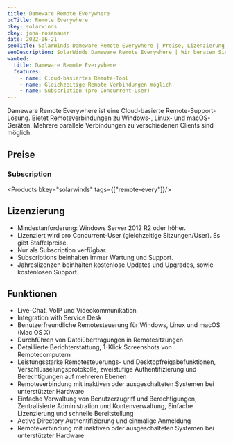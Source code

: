 ```yaml
---
title: Dameware Remote Everywhere
bcTitle: Remote Everywhere
bkey: solarwinds
ckey: jona-rosenauer
date: 2022-06-21
seoTitle: SolarWinds Dameware Remote Everywhere | Preise, Lizenzierung, Subscriptions
seoDescription: SolarWinds Dameware Remote Everywhere | Wir beraten Sie individuell zu Fragen bei Lizenzierung und Kosten. Mit nur drei Klicks ein Angebot anfordern.
wanted:
  title: Dameware Remote Everywhere
  features:
    - name: Cloud-basiertes Remote-Tool
    - name: Gleichzeitige Remote-Verbindungen möglich
    - name: Subscription (pro Concurrent-User)
---
```




<Intro>

Dameware Remote Everywhere ist eine Cloud-basierte Remote-Support-Lösung. Bietet Remoteverbindungen zu Windows-, Linux- und macOS-Geräten.
Mehrere parallele Verbindungen zu verschiedenen Clients sind möglich.


</Intro>

<TOC />


## Preise

### Subscription


<Products bkey="solarwinds" tags={["remote-every"]}/>



## Lizenzierung

<ArrowList>

- Mindestanforderung: Windows Server 2012 R2 oder höher.
- Lizenziert wird pro Concurrent-User (gleichzeitige Sitzungen/User). Es gibt Staffelpreise.
- Nur als Subscription verfügbar.
- Subscriptions beinhalten immer Wartung und Support.
- Jahreslizenzen beinhalten kostenlose Updates und Upgrades, sowie kostenlosen Support.

</ArrowList>

## Funktionen

<ArrowList>

- Live-Chat, VoIP und Videokommunikation
- Integration with Service Desk
- Benutzerfreundliche Remotesteuerung für Windows, Linux und macOS (Mac OS X)
- Durchführen von Dateiübertragungen in Remotesitzungen
- Detaillierte Berichterstattung, 1-Klick Screenshots von Remotecomputern
- Leistungsstarke Remotesteuerungs- und Desktopfreigabefunktionen, Verschlüsselungsprotokolle, zweistufige Authentifizierung und Berechtigungen auf mehreren Ebenen
- Remoteverbindung mit inaktiven oder ausgeschalteten Systemen bei unterstützter Hardware
- Einfache Verwaltung von Benutzerzugriff und Berechtigungen, Zentralisierte Administration und Kontenverwaltung, Einfache Lizenzierung und schnelle Bereitstellung
- Active Directory Authentifizierung und einmalige Anmeldung
- Remoteverbindung mit inaktiven oder ausgeschalteten Systemen bei unterstützter Hardware

</ArrowList>
